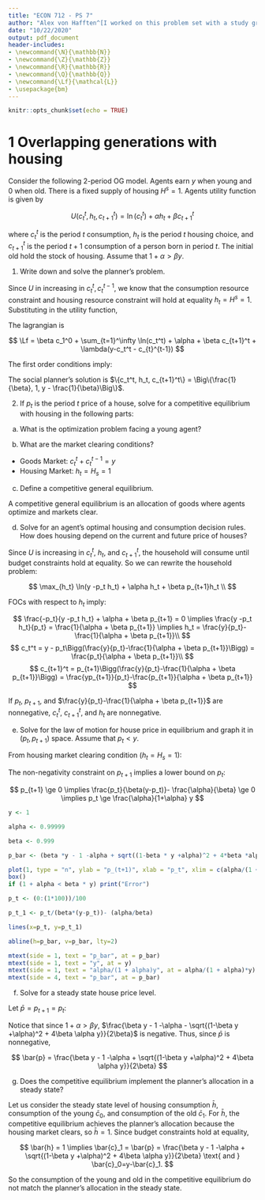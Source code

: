 ```yaml
---
title: "ECON 712 - PS 7"
author: "Alex von Hafften^[I worked on this problem set with a study group of Michael Nattinger, Andrew Smith, and Ryan Mather. I also discussed problems with Emily Case, Sarah Bass, and Danny Edgel.]"
date: "10/22/2020"
output: pdf_document
header-includes:
- \newcommand{\N}{\mathbb{N}}
- \newcommand{\Z}{\mathbb{Z}}
- \newcommand{\R}{\mathbb{R}}
- \newcommand{\Q}{\mathbb{Q}}
- \newcommand{\Lf}{\mathcal{L}}
- \usepackage{bm}
---
```


```r
knitr::opts_chunk$set(echo = TRUE)
```

# 1 Overlapping generations with housing

Consider the following 2-period OG model.  Agents earn $y$ when young and 0 when old.  There is a fixed supply of housing $H^s=1$.  Agents utility function is given by

$$
U(c_t^t, h_t, c_{t+1}^t) = \ln(c_t^t) + \alpha h_t + \beta c_{t+1}^t
$$

where $c_t^t$ is the period $t$ consumption, $h_t$ is the period $t$ housing choice, and $c_{t+1}^t$ is the period $t+1$ consumption of a person born in period $t$.  The initial old hold the stock of housing. Assume that $1 + \alpha > \beta y$.

1. Write down and solve the planner's problem.

\begin{align*}
\max_{c_1^0,\{h_t, c_t^t, c_{t}^{t-1}\}_{\forall t} \ge 0} & \beta c_1^0 + \sum_{t=1}^\infty U(c_t^t, h_t, c_{t}^{t-1})\\
\text{s.t. } & c_t^t + c_{t}^{t-1} \le y \text{ and } h_t \le H^s
\end{align*}

Since $U$ in increasing in $c_t^t, c_{t}^{t-1}$, we know that the consumption resource constraint and housing resource constraint will hold at equality $h_t = H^s=1$. Substituting in the utility function,

\begin{align*}
\max_{c_1^0,\{c_t^t, c_{t}^{t-1}\}_{\forall t} \ge 0} & \beta c_1^0 + \sum_{t=1}^\infty \ln(c_t^t) + \alpha + \beta c_{t}^{t-1}\\
\text{s.t. } & c_t^t + c_{t}^{t-1} = y
\end{align*}

The lagrangian is 

$$
\Lf = \beta c_1^0 + \sum_{t=1}^\infty \ln(c_t^t) + \alpha + \beta c_{t+1}^t + \lambda(y-c_t^t - c_{t}^{t-1})
$$

\pagebreak

The first order conditions imply:

\begin{align*}
\frac{\partial \Lf}{\partial c_t^t} = 0 &\implies \frac{1}{c_t^t}-\lambda = 0 \implies \lambda = \frac{1}{c_t^t} \\
\frac{\partial \Lf}{\partial c_t^{t-1}} = 0 &\implies \beta-\lambda = 0 \implies \beta=\lambda \implies c_t^t = \frac{1}{\beta} \\
\frac{\partial \Lf}{\partial \lambda} = 0 &\implies y - c_t^t - c_{t}^{t-1} = 0 \implies c_{t}^{t-1} = y - \frac{1}{\beta} 
\end{align*}

The social planner's solution is $\{c_t^t, h_t, c_{t+1}^t\} = \Big\{\frac{1}{\beta}, 1, y - \frac{1}{\beta}\Big\}$.

2. If $p_t$ is the period $t$ price of a house, solve for a competitive equilibrium with housing in the following parts:

(a) What is the optimization problem facing a young agent?

\begin{align*}
\max_{c_t^t, h_t, c_{t+1}^t} & \ln(c_t^t) + \alpha h_t + \beta c_{t+1}^t \\
\text{s.t. } & c_t^t + p_t h_t \le y\\
             & c_{t+1}^t \le p_{t+1}h_t
\end{align*}

(b) What are the market clearing conditions?

  - Goods Market: $c_t^t +c_t^{t-1} = y$
  - Housing Market: $h_t = H_s = 1$

(c) Define a competitive general equilibrium.

A competitive general equilibrium is an allocation of goods where agents optimize and markets clear.

(d) Solve for an agent's optimal housing and consumption decision rules. How does housing depend on the current and future price of houses?\footnote{If you choose to solve the problem without imposing non-negativity constraints, you should verify the conditions under which consumption and housing choices are non-negative.}

Since $U$ is increasing in $c_t^t$, $h_t$, and $c_{t+1}^t$, the household will consume until budget constraints hold at equality.  So we can rewrite the household problem:

$$
\max_{h_t} \ln(y -p_t h_t) + \alpha h_t + \beta p_{t+1}h_t \\
$$

FOCs with respect to $h_t$ imply:

$$
\frac{-p_t}{y -p_t h_t} + \alpha + \beta p_{t+1} = 0 \implies \frac{y -p_t h_t}{p_t} = \frac{1}{\alpha + \beta p_{t+1}} \implies h_t = \frac{y}{p_t}-\frac{1}{\alpha + \beta p_{t+1}}\\
$$
$$
c_t^t = y - p_t\Bigg(\frac{y}{p_t}-\frac{1}{\alpha + \beta p_{t+1}}\Bigg) = \frac{p_t}{\alpha + \beta p_{t+1}}\\
$$
$$
c_{t+1}^t = p_{t+1}\Bigg(\frac{y}{p_t}-\frac{1}{\alpha + \beta p_{t+1}}\Bigg) = \frac{yp_{t+1}}{p_t}-\frac{p_{t+1}}{\alpha + \beta p_{t+1}}
$$

If $p_t$, $p_{t+1}$, and $\frac{y}{p_t}-\frac{1}{\alpha + \beta p_{t+1}}$ are nonnegative, $c_t^t$, $c_{t+1}^t$, and $h_t$ are nonnegative.

(e) Solve for the law of motion for house price in equilibrium and graph it in $(p_t, p_{t+1})$ space.  Assume that $p_t < y$.

From housing market clearing condition ($h_t = H_s = 1$):

\begin{align*}
\frac{y}{p_t}-\frac{1}{\alpha + \beta p_{t+1}} &= 1 \\
y (\alpha + \beta p_{t+1}) &= p_t(\alpha + \beta p_{t+1} + 1) \\
y \alpha + y \beta p_{t+1} &= p_t\alpha + p_t\beta p_{t+1} + p_t \\
y \beta p_{t+1} -p_t\beta p_{t+1} &= p_t\alpha + p_t - y \alpha \\
p_{t+1} &= \frac{p_t\alpha + p_t - y \alpha}{y \beta  -p_t\beta } \\
p_{t+1} &= \frac{p_t - (y-p_t) \alpha}{(y-p_t)\beta } \\
p_{t+1} &= \frac{p_t}{\beta(y-p_t)}- \frac{\alpha}{\beta}
\end{align*}

The non-negativity constraint on $p_{t+1}$ implies a lower bound on $p_t$:

$$
p_{t+1} \ge 0 
\implies \frac{p_t}{\beta(y-p_t)}- \frac{\alpha}{\beta} \ge 0 
\implies p_t \ge \frac{\alpha}{1+\alpha} y 
$$

```r
y <- 1

alpha <- 0.99999

beta <- 0.999

p_bar <- (beta *y - 1 -alpha + sqrt((1-beta * y +alpha)^2 + 4*beta *alpha *y))/(2*beta)

plot(1, type = "n", ylab = "p_(t+1)", xlab = "p_t", xlim = c(alpha/(1 + alpha)*y, y), ylim = c(0, 10), xaxs = "i", yaxs = "i", axes = FALSE)
box()
if (1 + alpha < beta * y) print("Error")

p_t <- (0:(1*100))/100

p_t_1 <- p_t/(beta*(y-p_t))- (alpha/beta)

lines(x=p_t, y=p_t_1)

abline(h=p_bar, v=p_bar, lty=2)

mtext(side = 1, text = "p_bar", at = p_bar)
mtext(side = 1, text = "y", at = y)
mtext(side = 1, text = "alpha/(1 + alpha)y", at = alpha/(1 + alpha)*y)
mtext(side = 4, text = "p_bar", at = p_bar)
```

\pagebreak

(f) Solve for a steady state house price level.

Let $\bar{p} = p_{t+1} = p_t$:

\begin{align*}
\bar{p} &= \frac{\bar{p}}{\beta(y-\bar{p})}- \frac{\alpha}{\beta}\\
\bar{p} &= \frac{\bar{p} - \alpha(y-\bar{p})}{\beta(y-\bar{p})}\\
\beta(y-\bar{p})\bar{p} &= \bar{p} - \alpha(y-\bar{p})\\
\beta y \bar{p}-\beta\bar{p}^2 &= \bar{p} - \alpha y + \alpha\bar{p}\\
0 &= \beta\bar{p}^2+ \bar{p}-\beta y \bar{p} + \alpha\bar{p} - \alpha y \\
0 &= \beta\bar{p}^2+ (1-\beta y +\alpha)\bar{p} - \alpha y\\
\bar{p} &= \frac{-(1-\beta y +\alpha) \pm \sqrt{(1-\beta y +\alpha)^2 - 4\beta (- \alpha y)}}{2\beta}\\
\bar{p} &= \frac{\beta y - 1 -\alpha \pm \sqrt{(1-\beta y +\alpha)^2 + 4\beta \alpha y}}{2\beta}
\end{align*}

Notice that since $1 + \alpha > \beta y$, $\frac{\beta y - 1 -\alpha - \sqrt{(1-\beta y +\alpha)^2 + 4\beta \alpha y}}{2\beta}$ is negative. Thus, since $\bar{p}$ is nonnegative, 

$$
\bar{p} = \frac{\beta y - 1 -\alpha + \sqrt{(1-\beta y +\alpha)^2 + 4\beta \alpha y}}{2\beta}
$$

(g) Does the competitive equilibrium implement the planner's allocation in a steady state?

Let us consider the steady state level of housing consumption $\bar{h}$, consumption of the young $\bar{c}_0$, and consumption of the old $\bar{c}_1$.  For $\bar{h}$, the competitive equilibrium achieves the planner's allocation because the housing market clears, so $\bar{h} = 1$.  Since budget constraints hold at equality, 

$$
\bar{h} = 1 \implies \bar{c}_1 = \bar{p} = \frac{\beta y - 1 -\alpha + \sqrt{(1-\beta y +\alpha)^2 + 4\beta \alpha y}}{2\beta} \text{ and } \bar{c}_0=y-\bar{c}_1.
$$

So the consumption of the young and old in the competitive equilibrium do not match the planner's allocation in the steady state.
